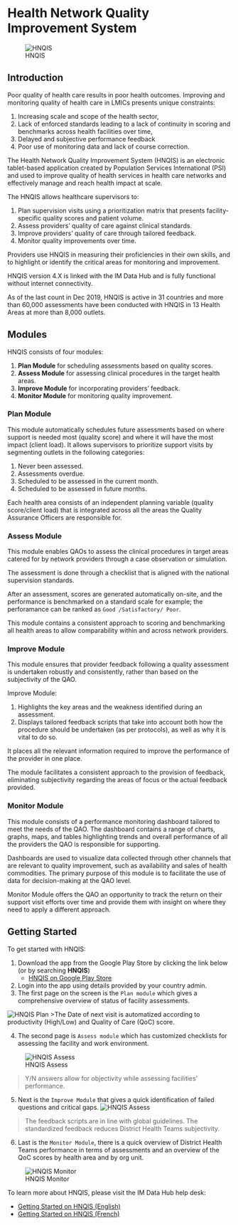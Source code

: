 # Health Network Quality Improvement System {#hnqis}

![HNQIS](images/hnqis.png)

## Introduction

Poor quality of health care results in poor health outcomes. Improving and monitoring quality of health care in LMICs presents unique constraints:

1. Increasing scale and scope of the health sector,
2. Lack of enforced standards leading to a lack of continuity in scoring and benchmarks across health facilities over time,
3. Delayed and subjective performance feedback
4. Poor use of monitoring data and lack of course correction.

The Health Network Quality Improvement System (HNQIS) is an electronic tablet-based application created by Population Services International (PSI) and used to improve quality of health services in health care networks and effectively manage and reach health impact at scale.

The HNQIS allows healthcare supervisors to:

1.    Plan supervision visits using a prioritization matrix that presents facility-specific quality scores and patient volume.
2.    Assess providers' quality of care against clinical standards.
3.    Improve providers' quality of care through tailored feedback.
4.    Monitor quality improvements over time.

Providers use HNQIS in measuring their proficiencies in their own skills, and to highlight or identify the critical areas for monitoring and improvement.

HNQIS version 4.X is linked with the IM Data Hub and is fully functional without internet connectivity.

As of the last count in Dec 2019, HNQIS is active in 31 countries and more than 60,000 assessments have been conducted with HNQIS in 13 Health Areas at more than 8,000 outlets.

## Modules
HNQIS consists of four modules:

1. **Plan Module** for scheduling assessments based on quality scores. 
2. **Assess Module** for assessing clinical procedures in the target health areas.  
3. **Improve Module** for incorporating providers' feedback.
4. **Monitor Module** for monitoring quality improvement.

### Plan Module

This module automatically schedules future assessments based on where support is needed most (quality score) and where it will have the most impact (client load). It allows supervisors to prioritize support visits by segmenting outlets in the following categories:

1. Never been assessed.
2. Assessments overdue.
3. Scheduled to be assessed in the current month.
4. Scheduled to be assessed in future months.

Each health area consists of an independent planning variable (quality score/client load) that is integrated across all the areas the Quality Assurance Officers are responsible for.

### Assess Module
This module enables QAOs to assess the clinical procedures in target areas catered for by network providers through a case observation or simulation. 

The assessment is done through a checklist that is aligned with the national supervision standards.

After an assessment, scores are generated automatically on-site, and the performance is benchmarked on a standard scale for example; the perforamance can be ranked as `Good /Satisfactory/ Poor`. 

This module contains a consistent approach to scoring and benchmarking all health areas to allow comparability within and across network providers.

### Improve Module
This module ensures that provider feedback following a quality assessment is undertaken robustly and consistently, rather than based on the subjectivity of the QAO. 

Improve Module:

1. Highlights the key areas and the weakness identified during an assessment.
2. Displays tailored feedback scripts that take into account both how the procedure should be undertaken (as per protocols), as well as why it is vital to do so.

It places all the relevant information required to improve the performance of the provider in one place. 

The module facilitates a consistent approach to the provision of feedback, eliminating subjectivity regarding the areas of focus or the actual feedback provided.

### Monitor Module
This module consists of a performance monitoring dashboard tailored to meet the needs of the QAO. The dashboard contains a range of charts, graphs, maps, and tables highlighting trends and overall performance of all the providers the QAO is responsible for supporting. 

Dashboards are used to visualize data collected through other channels that are relevant to quality improvement, such as availability and sales of health commodities. The primary purpose of this module is to facilitate the use of data for decision-making at the QAO level.

Monitor Module offers the QAO an opportunity to track the return on their support visit efforts over time and provide them with insight on where they need to apply a different approach.

## Getting Started

To get started with HNQIS: 

1. Download the app from the Google Play Store by clicking the link below (or by searching **HNQIS**)
    * [HNQIS on Google Play Store](https://play.google.com/store/apps/details?id=org.eyeseetea.malariacare.hnqis_ng)
2. Login into the app using details provided by your country admin.
3. The first page on the screen is the `Plan module` which gives a comprehensive overview of status of facility assessments. 

![HNQIS Plan](images/hnqis-plan.jpg)
>The Date of next visit is automatized according to productivity (High/Low) and Quality of Care (QoC) score.

4. The second page is `Assess module` which has customized checklists for assessing the facility and work environment. 

![HNQIS Assess](images/hnqis-assess.jpg)

>Y/N answers allow for objectivity while assessing facilities' performance.

5. Next is the `Improve Module` that gives a quick identification of failed questions and critical gaps. 
![HNQIS Assess](images/hnqis-improve.jpg)

>The feedback scripts are in line with global guidelines. The standardized feedback reduces District Health Teams subjectivity.

6. Last is the `Monitor Module`, there is a quick overview of District Health Teams performance in terms of assessments and an overview of the QoC scores by health area and by org unit.

![HNQIS Monitor](images/hnqis-monitor.jpg)

To learn more about HNQIS, please visit the IM Data Hub help desk:

* [Getting Started on HNQIS (English)](https://imdatahub.freshdesk.com/en/support/solutions/articles/47001098330-getting-started-on-hnqis)
* [Getting Started on HNQIS (French)](https://imdatahub.freshdesk.com/fr/support/solutions/articles/47001098330-getting-started-on-hnqis)
